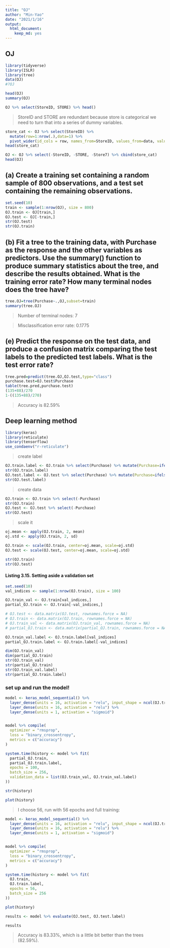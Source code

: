 ```yaml
---
title: "OJ"
author: "Min-Yao"
date: "2021/1/16"
output: 
  html_document: 
    keep_md: yes
---
```


## OJ

```r
library(tidyverse)
library(ISLR)
library(tree)
data(OJ)
#?OJ
```

```r
head(OJ)
summary(OJ)
```

```r
OJ %>% select(StoreID, STORE) %>% head()
```
> StoreID and STORE are redundant
> because store is categorical we need to turn that into a series of dummy variables.

```r
store_cat <- OJ %>% select(StoreID) %>%
  mutate(row=1:nrow(.),data=1) %>%
  pivot_wider(id_cols = row, names_from=StoreID, values_from=data, values_fill=0, names_prefix="Store")
head(store_cat)
```

```r
OJ <- OJ %>% select(-StoreID, -STORE, -Store7) %>% cbind(store_cat)
head(OJ)
```

## (a) Create a training set containing a random sample of 800 observations, and a test set containing the remaining observations.

```r
set.seed(10)
train <- sample(1:nrow(OJ), size = 800)
OJ.train <- OJ[train,]
OJ.test <- OJ[-train,]
str(OJ.test)
str(OJ.train)
```

## (b) Fit a tree to the training data, with Purchase as the response and the other variables as predictors. Use the summary() function to produce summary statistics about the tree, and describe the results obtained. What is the training error rate? How many terminal nodes does the tree have?

```r
tree.OJ=tree(Purchase~.,OJ,subset=train)
summary(tree.OJ)
```
> Number of terminal nodes:  7

> Misclassification error rate: 0.1775

## (e) Predict the response on the test data, and produce a confusion matrix comparing the test labels to the predicted test labels. What is the test error rate?

```r
tree.pred=predict(tree.OJ,OJ.test,type="class")
purchase.test=OJ.test$Purchase
table(tree.pred,purchase.test)
(135+88)/270
1-((135+88)/270)
```

> Accuracy is 82.59%

## Deep learning method

```r
library(keras)
library(reticulate)
library(tensorflow)
use_condaenv("r-reticulate")
```

> create label

```r
OJ.train.label <- OJ.train %>% select(Purchase) %>% mutate(Purchase=ifelse(Purchase=="CH", 0, 1)) %>% pull(Purchase)
str(OJ.train.label)
OJ.test.label <- OJ.test %>% select(Purchase) %>% mutate(Purchase=ifelse(Purchase=="CH", 0, 1)) %>% pull(Purchase)
str(OJ.test.label)
```

> create data

```r
OJ.train <- OJ.train %>% select(-Purchase)
str(OJ.train)
OJ.test <- OJ.test %>% select(-Purchase)
str(OJ.test)
```

> scale it

```r
oj.mean <- apply(OJ.train, 2, mean)
oj.std <- apply(OJ.train, 2, sd)

OJ.train <- scale(OJ.train, center=oj.mean, scale=oj.std)
OJ.test <- scale(OJ.test, center=oj.mean, scale=oj.std)

str(OJ.train)
str(OJ.test)
```

#### Listing 3.15. Setting aside a validation set

```r
set.seed(10)
val_indices <- sample(1:nrow(OJ.train), size = 100)

OJ.train_val <- OJ.train[val_indices,]
partial_OJ.train <- OJ.train[-val_indices,]

# OJ.test <- data.matrix(OJ.test, rownames.force = NA)
# OJ.train <- data.matrix(OJ.train, rownames.force = NA)
# OJ.train_val <- data.matrix(OJ.train_val, rownames.force = NA)
# partial_OJ.train <- data.matrix(partial_OJ.train, rownames.force = NA)

OJ.train_val.label <- OJ.train.label[val_indices]
partial_OJ.train.label <- OJ.train.label[-val_indices]

dim(OJ.train_val)
dim(partial_OJ.train)
str(OJ.train_val)
str(partial_OJ.train)
str(OJ.train_val.label)
str(partial_OJ.train.label)

```

### set up and run the model!

```r
model <- keras_model_sequential() %>% 
  layer_dense(units = 16, activation = "relu", input_shape = ncol(OJ.train) ) %>% 
  layer_dense(units = 16, activation = "relu") %>% 
  layer_dense(units = 1, activation = "sigmoid")


model %>% compile(
  optimizer = "rmsprop",
  loss = "binary_crossentropy",
  metrics = c("accuracy")
)

system.time(history <- model %>% fit(
  partial_OJ.train,
  partial_OJ.train.label,
  epochs = 100,
  batch_size = 256,
  validation_data = list(OJ.train_val, OJ.train_val.label)
))
```

```r
str(history)
```

```r
plot(history)
```

> I choose 56, run with 56 epochs and full training:

```r
model <- keras_model_sequential() %>% 
  layer_dense(units = 16, activation = "relu", input_shape = ncol(OJ.train) ) %>% 
  layer_dense(units = 16, activation = "relu") %>% 
  layer_dense(units = 1, activation = "sigmoid")


model %>% compile(
  optimizer = "rmsprop",
  loss = "binary_crossentropy",
  metrics = c("accuracy")
)

system.time(history <- model %>% fit(
  OJ.train,
  OJ.train.label,
  epochs = 56,
  batch_size = 256
))
```


```r
plot(history)
```


```r
results <- model %>% evaluate(OJ.test, OJ.test.label)

results
```

> Accuracy is 83.33%, which is a little bit better than the trees (82.59%).

